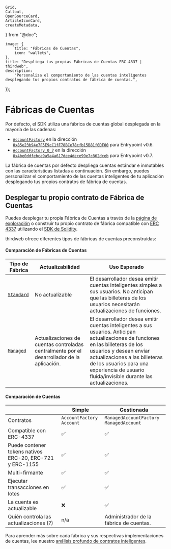 	Grid,
	Callout,
	OpenSourceCard,
	ArticleIconCard,
	createMetadata,
} from "@doc";


	image: {
		title: "Fábricas de Cuentas",
		icon: "wallets",
	},
	title: "Despliega tus propias Fábricas de Cuentas ERC-4337 | thirdweb",
	description:
		"Personaliza el comportamiento de las cuentas inteligentes desplegando tus propios contratos de fábrica de cuentas.",
});

# Fábricas de Cuentas

Por defecto, el SDK utiliza una fábrica de cuentas global desplegada en la mayoría de las cadenas:

- [`AccountFactory`](https://thirdweb.com/thirdweb.eth/AccountFactory) en la dirección [`0x85e23b94e7F5E9cC1fF78BCe78cfb15B81f0DF00`](https://thirdweb.com/1/0x85e23b94e7F5E9cC1fF78BCe78cfb15B81f0DF00) para Entrypoint v0.6.
- [`AccountFactory_0_7`](https://thirdweb.com/thirdweb.eth/AccountFactory_0_7) en la dirección [`0x4be0ddfebca9a5a4a617dee4dece99e7c862dceb`](https://thirdweb.com/1/0x4be0ddfebca9a5a4a617dee4dece99e7c862dceb) para Entrypoint v0.7.

La fábrica de cuentas por defecto despliega cuentas estándar e inmutables con las características listadas a continuación. Sin embargo, puedes personalizar el comportamiento de las cuentas inteligentes de tu aplicación desplegando tus propios contratos de fábrica de cuentas.

## Desplegar tu propio contrato de Fábrica de Cuentas

Puedes desplegar tu propia Fábrica de Cuentas a través de la [página de exploración](https://thirdweb.com/explore/smart-wallet) o construir tu propio contrato de fábrica compatible con [ERC 4337](https://eips.ethereum.org/EIPS/eip-4337) utilizando el [SDK de Solidity](/contracts/build/base-contracts/erc-4337).

thirdweb ofrece diferentes tipos de fábricas de cuentas preconstruidas:

<Grid>
	<ArticleIconCard
		title="Fábrica de Cuentas para Entrypoint v0.6"
		href="https://thirdweb.com/thirdweb.eth/AccountFactory"
		icon={WalletsSmartIcon}
	/>
	<ArticleIconCard
		title="Fábrica de Cuentas Gestionadas para Entrypoint v0.6"
		href="https://thirdweb.com/thirdweb.eth/ManagedAccountFactory"
		icon={WalletsSmartIcon}
	/>
	<ArticleIconCard
		title="Fábrica de Cuentas para Entrypoint v0.7"
		href="https://thirdweb.com/thirdweb.eth/AccountFactory_0_7"
		icon={WalletsSmartIcon}
	/>
	<ArticleIconCard
		title="Fábrica de Cuentas Gestionadas para Entrypoint v0.7"
		href="https://thirdweb.com/thirdweb.eth/ManagedAccountFactory_0_7"
		icon={WalletsSmartIcon}
	/>
</Grid>

#### Comparación de Fábricas de Cuentas

| Tipo de Fábrica                                                    | Actualizabilidad                                             | Uso Esperado                                                                                                                                                                                    |
| ------------------------------------------------------------------ | ------------------------------------------------------------ | ----------------------------------------------------------------------------------------------------------------------------------------------------------------------------------------------- |
| [`Standard`](https://thirdweb.com/thirdweb.eth/AccountFactory)     | No actualizable                                              | El desarrollador desea emitir cuentas inteligentes simples a sus usuarios. No anticipan que las billeteras de los usuarios necesitarán actualizaciones de funciones.                           |
| [`Managed`](https://thirdweb.com/thirdweb.eth/ManagedAccountFactory) | Actualizaciones de cuentas controladas centralmente por el desarrollador de la aplicación. | El desarrollador desea emitir cuentas inteligentes a sus usuarios. Anticipan actualizaciones de funciones en las billeteras de los usuarios y desean enviar actualizaciones a las billeteras de los usuarios para una experiencia de usuario fluida/invisible durante las actualizaciones. |

#### Comparación de Cuentas

|                                                    | Simple                     | Gestionada                               |
| -------------------------------------------------- | -------------------------- | ---------------------------------------- |
| Contratos                                         | `AccountFactory` `Account` | `ManagedAccountFactory` `ManagedAccount` |
| Compatible con ERC-4337                           | ✅                         | ✅                                       |
| Puede contener tokens nativos ERC-20, ERC-721 y ERC-1155 | ✅                         | ✅                                       |
| Multi-firmante                                     | ✅                         | ✅                                       |
| Ejecutar transacciones en lotes                    | ✅                         | ✅                                       |
| La cuenta es actualizable                          | ❌                         | ✅                                       |
| Quién controla las actualizaciones (?)             | n/a                        | Administrador de la fábrica de cuentas.  |

Para aprender más sobre cada fábrica y sus respectivas implementaciones de cuentas, lee nuestro [análisis profundo de contratos inteligentes](https://blog.thirdweb.com/smart-contract-deep-dive-building-smart-wallets-for-individuals-and-teams/).
